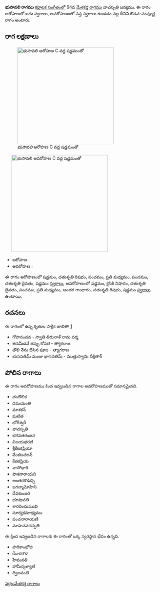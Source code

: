 {{Infobox ragam
	| name          	= భుసావలి
	| synonym	    	= 
	| mela          	= 
	| chakra        	= 
	| janaka        	= 
	| type          	= ఔడవ-సంపూర్ణ
	| arohanam      	= {{svaraC|S|R2|P|M2|P|D2|S'}} 
	| avarohanam    	= {{svaraC|S'|N2|D2|P|M2|G3|R2|S}}
	| jeeva         	=
	| chhaya        	=
	| nyasa         	=
	| vishesha      	= 
	| equivalent  		= 
}}
{{కర్ణాటక సంగీత రాగాలు}}
'''భుసావలి రాగము''' [[కర్ణాటక సంగీతం]]లో 64వ [[మేళకర్త రాగము]] వాచస్పతి జన్యము.  ఈ రాగం ఆరోహణలో ఐదు స్వరాలు, అవరోహణంలో సప్త స్వరాలు ఉండడం వల్ల దీనిని ఔడవ-సంపూర్ణ రాగం అంటారు.


==రాగ లక్షణాలు==
[[Image:bhusavali_ar_kb2wiki.png|thumb|right|316px|''భుసావలి'' ఆరోహణ C వద్ద షడ్జమంతో]]
	[[Image:bhusavali_av_kb2wiki.png|thumb|right|316px|''భుసావలి'' అవరోహణ C వద్ద షడ్జమంతో]]

* ఆరోహణ : {{svaraC|S|R2|P|M2|P|D2|S'}} 
* అవరోహణ : {{svaraC|S'|N2|D2|P|M2|G3|R2|S}}

ఈ రాగం ఆరోహణంలో షడ్జమం, చతుశృతి రిషభం, పంచమం, ప్రతి మధ్యమం, పంచమం, చతుశృతి దైవతం, షడ్జమం [[స్వరాలు]], అవరోహణంలో షడ్జమం, కైసికి నిషాదం, చతుశృతి దైవతం, పంచమం, ప్రతి మధ్యమం, అంతర గాంధారం, చతుశృతి రిషభం, షడ్జమం [[స్వరాలు]] ఉంటాయి.

==రచనలు==
ఈ రాగంలో ఉన్న కృతుల పాక్షిక జాబితా [https://github.com/ssrihari/ragavardhini/blob/master/ragas/kritis.psv]
* గోపానందన - స్వాతి తిరునాళ్ రామ వర్మ
* తనమీదనే జెప్పు కోవలె - త్యాగరాజ
* తోలి నేను జేసిన పూజ - త్యాగరాజ
* భుసవతిమ్ మంజు భాసవతిమ్ - ముత్తుస్వామి దీక్షితార్




==పోలిన రాగాలు==
ఈ రాగం అవరోహణము కింద ఇవ్వబడిన రాగాల అవరోహణముతో సమానమైనది.
* తందొలిక
* దమయంతి
* మాశకన్
*  ఘటిత
* భోగీశ్వరీ
* వాచస్పతి
* భగవతరంజన
* విజయభరణి
* శ్రీకేటకప్రియా
* వేంకటచలన్
* కేతకప్రియ
* వాసోధారి
* పాశనారాయని
* అంతరకొడిచ్చి
* జగన్మామోహిని
* దేవకుంజరి
* భూషావతి
* శారదిందుముఖి
*  సూర్యకమాధ్యమం
* పంచనారాయణి
* మోహనవచస్పతి

ఈ క్రింద ఇవ్వబడిన రాగాలకు ఈ రాగంతో ఒక్క స్వరస్థాన భేదం ఉన్నది.
* హరికాంభోజి
* కేదారగౌళ
* హేమవతి
*  హామీర్కళ్యాణి
* ద్విజవంటి



[[వర్గం:మేళకర్త రాగాలు]]